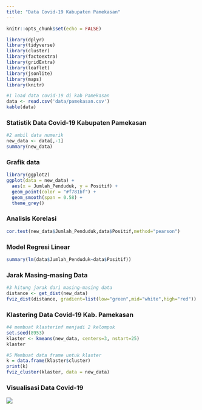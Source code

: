 ```yaml
---
title: "Data Covid-19 Kabupaten Pamekasan"
---
```


```r
knitr::opts_chunk$set(echo = FALSE)
```

```r
library(dplyr)
library(tidyverse)
library(cluster)
library(factoextra)
library(gridExtra)
library(leaflet)
library(jsonlite)
library(maps)
library(knitr)
```

```r
#1 load data covid-19 di kab Pamekasan
data <- read.csv('data/pamekasan.csv')
kable(data)
```

### Statistik Data Covid-19 Kabupaten Pamekasan
```r
#2 ambil data numerik
new_data <- data[,-1]
summary(new_data)
```
### Grafik data
```r
library(ggplot2)
ggplot(data = new_data) +
  aes(x = Jumlah_Penduduk, y = Positif) +
  geom_point(color = "#f781bf") +
  geom_smooth(span = 0.58) +
  theme_grey()
```

### Analisis Korelasi
```r
cor.test(new_data$Jumlah_Penduduk,data$Positif,method="pearson")
```
### Model Regresi Linear
```r
summary(lm(data$Jumlah_Penduduk~data$Positif))
```

### Jarak Masing-masing Data

```r
#3 hitung jarak dari masing-masing data
distance <- get_dist(new_data)
fviz_dist(distance, gradient=list(low="green",mid="white",high="red"))
```

### Klastering Data Covid-19 Kab. Pamekasan
```r
#4 membuat klasterinf menjadi 2 kelompok
set.seed(8953)
klaster <- kmeans(new_data, centers=3, nstart=25)
klaster
```

```r
#5 Membuat data frame untuk klaster
k = data.frame(klaster$cluster)
print(k)
fviz_cluster(klaster, data = new_data)
```

### Visualisasi Data Covid-19
![](data/peta-covid19.png)